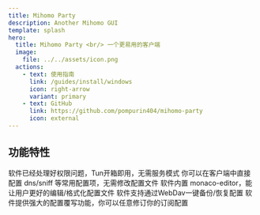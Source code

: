 ```yaml
---
title: Mihomo Party
description: Another Mihomo GUI
template: splash
hero:
  title: Mihomo Party <br/> 一个更易用的客户端
  image:
    file: ../../assets/icon.png
  actions:
    - text: 使用指南
      link: /guides/install/windows
      icon: right-arrow
      variant: primary
    - text: GitHub
      link: https://github.com/pompurin404/mihomo-party
      icon: external
---
```



## 功能特性

<CardGrid stagger>
  <Card title="开箱即用" icon="star">
    软件已经处理好权限问题，Tun开箱即用，无需服务模式
  </Card>
  <Card title="常用配置项" icon="setting">
    你可以在客户端中直接配置 dns/sniff 等常用配置项，无需修改配置文件
  </Card>
  <Card title="内置编辑器" icon="pencil">
    软件内置 monaco-editor，能让用户更好的编辑/格式化配置文件
  </Card>
  <Card title="一键备份" icon="seti:code-climate">
    软件支持通过WebDav一键备份/恢复配置
  </Card>
  <Card title="订阅覆写" icon="seti:code-climate">
    软件提供强大的配置覆写功能，你可以任意修订你的订阅配置
  </Card>
</CardGrid>
